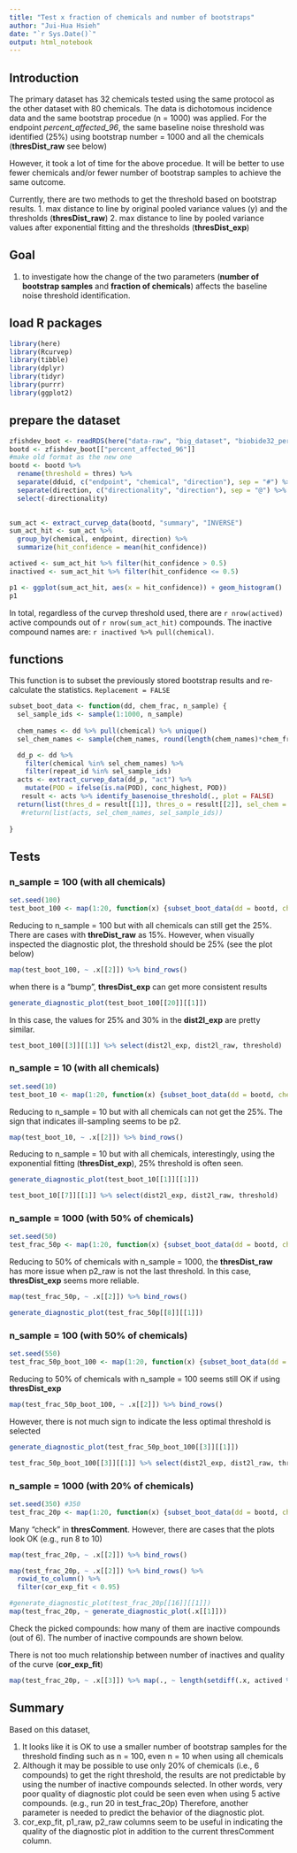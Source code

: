 ```yaml
---
title: "Test x fraction of chemicals and number of bootstraps"
author: "Jui-Hua Hsieh"
date: "`r Sys.Date()`"
output: html_notebook
---
```


## Introduction

The primary dataset has 32 chemicals tested using the same protocol as the other dataset with 80 chemicals. 
The data is dichotomous incidence data and the same bootstrap procedue (n = 1000) was applied. 
For the endpoint *percent_affected_96*, the same baseline noise threshold was identified (25%) using bootstrap number = 1000 and all the chemicals (**thresDist_raw** see below) 

However, it took a lot of time for the above procedue. It will be better to use fewer chemicals and/or fewer number of bootstrap samples to achieve the same outcome. 

Currently, there are two methods to get the threshold based on bootstrap results. 
1. max distance to line by original pooled variance values (y) and  the thresholds (**thresDist_raw**)
2. max distance to line by pooled variance values after exponential fitting and the thresholds (**thresDist_exp**)

## Goal

1. to investigate how the change of the two parameters (**number of bootstrap samples** and **fraction of chemicals**) affects the baseline noise threshold identification. 


## load R packages

```r
library(here)
library(Rcurvep)
library(tibble)
library(dplyr)
library(tidyr)
library(purrr)
library(ggplot2)
```


## prepare the dataset

```r
zfishdev_boot <- readRDS(here("data-raw", "big_dataset", "biobide32_percent_boot_1000.rds"))
bootd <- zfishdev_boot[["percent_affected_96"]]
#make old format as the new one
bootd <- bootd %>%
  rename(threshold = thres) %>%
  separate(dduid, c("endpoint", "chemical", "direction"), sep = "#") %>%
  separate(direction, c("directionality", "direction"), sep = "@") %>%
  select(-directionality)
  
```


```r
sum_act <- extract_curvep_data(bootd, "summary", "INVERSE")
sum_act_hit <- sum_act %>% 
  group_by(chemical, endpoint, direction) %>% 
  summarize(hit_confidence = mean(hit_confidence))

actived <- sum_act_hit %>% filter(hit_confidence > 0.5)
inactived <- sum_act_hit %>% filter(hit_confidence <= 0.5)

p1 <- ggplot(sum_act_hit, aes(x = hit_confidence)) + geom_histogram()
p1
```

In total, regardless of the curvep threshold used, there are  `r nrow(actived)` active compounds out of `r nrow(sum_act_hit)` compounds. The inactive compound names are: `r inactived %>% pull(chemical)`.


## functions

This function is to subset the previously stored bootstrap results and re-calculate the statistics. `Replacement = FALSE`

```r
subset_boot_data <- function(dd, chem_frac, n_sample) {
  sel_sample_ids <- sample(1:1000, n_sample)
  
  chem_names <- dd %>% pull(chemical) %>% unique()
  sel_chem_names <- sample(chem_names, round(length(chem_names)*chem_frac))

  dd_p <- dd %>% 
    filter(chemical %in% sel_chem_names) %>% 
    filter(repeat_id %in% sel_sample_ids)
  acts <- extract_curvep_data(dd_p, "act") %>% 
    mutate(POD = ifelse(is.na(POD), conc_highest, POD)) 
   result <- acts %>% identify_basenoise_threshold(., plot = FALSE)
  return(list(thres_d = result[[1]], thres_o = result[[2]], sel_chem = sel_chem_names, sel_sample = sel_sample_ids))
   #return(list(acts, sel_chem_names, sel_sample_ids))
  
}
```

## Tests
### n_sample = 100 (with all chemicals)

```r
set.seed(100)
test_boot_100 <- map(1:20, function(x) {subset_boot_data(dd = bootd, chem_frac = 1, n_sample = 100)})
```

Reducing to n_sample = 100 but with all chemicals can still get the 25%. There are cases with **threDist_raw** as 15%. However, when visually inspected the diagnostic plot, the threshold should be 25% (see the plot below)

```r
map(test_boot_100, ~ .x[[2]]) %>% bind_rows() 
```

when there is a "bump", **thresDist_exp** can get more consistent results

```r
generate_diagnostic_plot(test_boot_100[[20]][[1]])

```

In this case, the values for 25% and 30% in the **dist2l_exp** are pretty similar. 

```r
test_boot_100[[3]][[1]] %>% select(dist2l_exp, dist2l_raw, threshold)
```


### n_sample = 10 (with all chemicals)

```r
set.seed(10)
test_boot_10 <- map(1:20, function(x) {subset_boot_data(dd = bootd, chem_frac = 1, n_sample = 10)})
```

Reducing to n_sample = 10 but with all chemicals can not get the 25%. The sign that indicates ill-sampling seems to be p2. 


```r
map(test_boot_10, ~ .x[[2]]) %>% bind_rows() 

```

Reducing to n_sample = 10 but with all chemicals, interestingly, using the exponential fitting (**thresDist_exp**), 25% threshold is often seen. 


```r
generate_diagnostic_plot(test_boot_10[[1]][[1]])
```

```r
test_boot_10[[7]][[1]] %>% select(dist2l_exp, dist2l_raw, threshold)
```


### n_sample = 1000 (with 50% of chemicals)

```r
set.seed(50)
test_frac_50p <- map(1:20, function(x) {subset_boot_data(dd = bootd, chem_frac = 0.5, n_sample = 1000)})
```

Reducing to 50% of chemicals with n_sample = 1000, the **thresDist_raw** has more issue when p2_raw is not the last threshold. In this case, **thresDist_exp** seems more reliable.

```r
map(test_frac_50p, ~ .x[[2]]) %>% bind_rows()

```


```r
generate_diagnostic_plot(test_frac_50p[[8]][[1]])
```


### n_sample = 100 (with 50% of chemicals)


```r
set.seed(550)
test_frac_50p_boot_100 <- map(1:20, function(x) {subset_boot_data(dd = bootd, chem_frac = 0.5, n_sample = 100)})
```

Reducing to 50% of chemicals with n_sample = 100 seems still OK if using **thresDist_exp**


```r
map(test_frac_50p_boot_100, ~ .x[[2]]) %>% bind_rows()

```

However, there is not much sign to indicate the less optimal threshold is selected

```r

generate_diagnostic_plot(test_frac_50p_boot_100[[3]][[1]])

```


```r
test_frac_50p_boot_100[[3]][[1]] %>% select(dist2l_exp, dist2l_raw, threshold)
```


### n_sample = 1000 (with 20% of chemicals)

```r
set.seed(350) #350
test_frac_20p <- map(1:20, function(x) {subset_boot_data(dd = bootd, chem_frac = 0.2, n_sample = 1000)})
```

Many "check" in **thresComment**. However, there are cases that the plots look OK (e.g., run 8 to 10)

```r
map(test_frac_20p, ~ .x[[2]]) %>% bind_rows() 

```

```r
map(test_frac_20p, ~ .x[[2]]) %>% bind_rows() %>% 
  rowid_to_column() %>%
  filter(cor_exp_fit < 0.95)

```

```r
#generate_diagnostic_plot(test_frac_20p[[16]][[1]])
map(test_frac_20p, ~ generate_diagnostic_plot(.x[[1]]))
```

Check the picked compounds: how many of them are inactive compounds (out of 6). The number of inactive compounds are shown below.

There is not too much relationship between number of inactives and quality of the curve (**cor_exp_fit**)

```r

map(test_frac_20p, ~ .x[[3]]) %>% map(., ~ length(setdiff(.x, actived %>% pull(chemical))))

```


## Summary

Based on this dataset, 

1. It looks like it is OK to use a smaller number of bootstrap samples for the threshold finding such as n = 100, even n = 10 when using all chemicals
2. Although it may be possible to use only 20% of chemicals (i.e., 6 compounds) to get the right threshold, the results are not predictable by using the number of inactive compounds selected. In other words, very poor quality of diagnostic plot could be seen even when using 5 active compounds. (e.g., run 20 in test_frac_20p) Therefore, another parameter is needed to predict the behavior of the diagnostic plot. 
3. cor_exp_fit, p1_raw, p2_raw columns seem to be useful in indicating the quality of the diagnostic plot in addition to the current thresComment column. 
